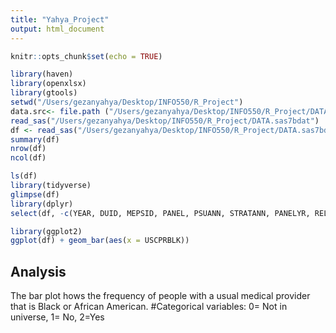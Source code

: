 ```yaml
---
title: "Yahya_Project"
output: html_document
---
```


```r
knitr::opts_chunk$set(echo = TRUE)
```

<!-- Load my data-->
```r
library(haven)
library(openxlsx)
library(gtools)
setwd("/Users/gezanyahya/Desktop/INFO550/R_Project")
data.src<- file.path ("/Users/gezanyahya/Desktop/INFO550/R_Project/DATA.sas7bdat")
read_sas("/Users/gezanyahya/Desktop/INFO550/R_Project/DATA.sas7bdat")
df <- read_sas("/Users/gezanyahya/Desktop/INFO550/R_Project/DATA.sas7bdat")
summary(df)
nrow(df)
ncol(df)
```

<!-- Data cleaning: I drop unwanted variables.
Create bar plot to show frequency of people with Black Pprovider-->
```r
ls(df)
library(tidyverse)
glimpse(df)
library(dplyr)
select(df, -c(YEAR, DUID, MEPSID, PANEL, PSUANN, STRATANN, PANELYR, RELYR, PERWEIGHT, SAQWEIGHT, DIABWEIGHT) )

library(ggplot2)
ggplot(df) + geom_bar(aes(x = USCPRBLK))
```

## Analysis

The bar plot hows the frequency of people with a usual medical provider that is Black or African American. #Categorical variables: 0= Not in universe, 1= No, 2=Yes


